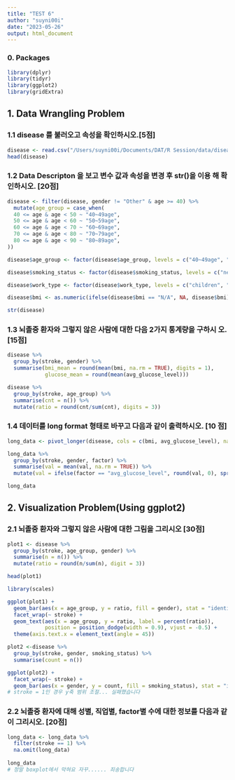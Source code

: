 ```yaml
---
title: "TEST 6"
author: "suyni00i"
date: "2023-05-26"
output: html_document
---
```


### 0. Packages
```r
library(dplyr)
library(tidyr)
library(ggplot2)
library(gridExtra)
```

## 1. Data Wrangling Problem
### 1.1 disease 를 불러오고 속성을 확인하시오.[5점]
```r
disease <- read.csv("/Users/suyni00i/Documents/DAT/R Session/data/disease.csv")
head(disease)
```

### 1.2 Data Descripton 을 보고 변수 값과 속성을 변경 후 str()을 이용 해 확인하시오. [20점]
```r
disease <- filter(disease, gender != "Other" & age >= 40) %>% 
  mutate(age_group = case_when(
  40 <= age & age < 50 ~ "40~49age",
  50 <= age & age < 60 ~ "50~59age",
  60 <= age & age < 70 ~ "60~69age",
  70 <= age & age < 80 ~ "70~79age",
  80 <= age & age < 90 ~ "80~89age",
))

disease$age_group <- factor(disease$age_group, levels = c("40~49age", "50~59age", "60~69age", "70~79age", "80~89age"))

disease$smoking_status <- factor(disease$smoking_status, levels = c("never smoked", "formerly smoked", "smokes", "Unknown"))

disease$work_type <- factor(disease$work_type, levels = c("children", "Never_worked", "Private", "Self-employed", "Govt_job"))

disease$bmi <- as.numeric(ifelse(disease$bmi == "N/A", NA, disease$bmi))

str(disease)
```

### 1.3 뇌졸중 환자와 그렇지 않은 사람에 대한 다음 2가지 통계량을 구하시 오. [15점]
```r
disease %>%
  group_by(stroke, gender) %>% 
  summarise(bmi_mean = round(mean(bmi, na.rm = TRUE), digits = 1),
            glucose_mean = round(mean(avg_glucose_level)))
```

```r
disease %>% 
  group_by(stroke, age_group) %>% 
  summarise(cnt = n()) %>% 
  mutate(ratio = round(cnt/sum(cnt), digits = 3))
```

### 1.4 데이터를 long format 형태로 바꾸고 다음과 같이 출력하시오. [10 점]
```r
long_data <- pivot_longer(disease, cols = c(bmi, avg_glucose_level), names_to = "factor", values_to = "val")

long_data %>% 
  group_by(stroke, gender, factor) %>% 
  summarise(val = mean(val, na.rm = TRUE)) %>%
  mutate(val = ifelse(factor == "avg_glucose_level", round(val, 0), sprintf("%.1f", val)))

long_data
```

## 2. Visualization Problem(Using ggplot2)
### 2.1 뇌졸중 환자와 그렇지 않은 사람에 대한 그림을 그리시오 [30점]
```r
plot1 <- disease %>% 
  group_by(stroke, age_group, gender) %>% 
  summarise(n = n()) %>% 
  mutate(ratio = round(n/sum(n), digit = 3))

head(plot1)
```

```r
library(scales)

ggplot(plot1) +
  geom_bar(aes(x = age_group, y = ratio, fill = gender), stat = "identity") +
  facet_wrap(~ stroke) +
  geom_text(aes(x = age_group, y = ratio, label = percent(ratio)),
            position = position_dodge(width = 0.9), vjust = -0.5) +
  theme(axis.text.x = element_text(angle = 45))
```

```r
plot2 <-disease %>% 
  group_by(stroke, gender, smoking_status) %>% 
  summarise(count = n())

ggplot(plot2) +
  facet_wrap(~ stroke) +
  geom_bar(aes(x = gender, y = count, fill = smoking_status), stat = "identity", position = "dodge")
# stroke = 1인 경우 y축 범위 조절... 실패했습니다
```

### 2.2 뇌졸중 환자에 대해 성별, 직업별, factor별 수에 대한 정보를 다음과 같이 그리시오. [20점]
```r
long_data <- long_data %>%
  filter(stroke == 1) %>% 
  na.omit(long_data)
  
long_data
# 정말 boxplot에서 막혀요 자꾸...... 죄송합니다
```

